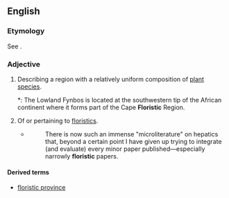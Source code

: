 ==English==

===Etymology===
See {{m|en|floristics}}.

===Adjective===
{{en-adj|-}}

# Describing a region with a relatively uniform composition of [[plant]] [[species]].
#*: The Lowland Fynbos is located at the southwestern tip of the African continent where it forms part of the Cape '''Floristic''' Region.
# Of or pertaining to [[floristics]].
#* {{RQ:Schuster Hepaticae V|viii}}
#*: There is now such an immense "microliterature" on hepatics that, beyond a certain point I have given up trying to integrate (and evaluate) every minor paper published—especially narrowly '''floristic''' papers.

====Derived terms====
* [[floristic province]]